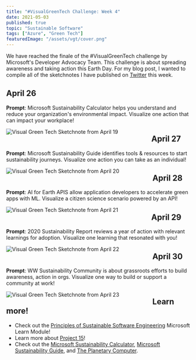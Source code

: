```yaml
---
title: "#VisualGreenTech Challenge: Week 4"
date: 2021-05-03
published: true
topic: "Sustainable Software"
tags: ["Azure", "Green Tech"]
featuredImage: "/assets/vgt/cover.png"
---
```


We have reached the finale of the #VisualGreenTech challenge by Microsoft's Developer Advocacy Team. This challenge is about spreading awareness and taking action this Earth Day. For my blog post, I wanted to compile all of the sketchnotes I have published on [Twitter](https://twitter.com/locksleylk) this week.

## April 26

**Prompt**: Microsoft Sustainability Calculator helps you understand and reduce your organization's environmental impact. Visualize one action that can impact your workplace!

<img
  src="/assets/vgt/VST_4-26.png"
  alt="Visual Green Tech Sketchnote from April 19"
  style="float: left; margin-right: 90px;"
/>

## April 27

**Prompt**: Microsoft Sustainability Guide identifies tools & resources to start sustainability journeys. Visualize one action you can take as an individual!

<img
  src="/assets/vgt/VST_4-27.png"
  alt="Visual Green Tech Sketchnote from April 20"
  style="float: left; margin-right: 90px;"
/>

## April 28

**Prompt**: AI for Earth APIS allow application developers to accelerate green apps with ML. Visualize a citizen science scenario powered by an API!

<img
  src="/assets/vgt/VST_4-28.png"
  alt="Visual Green Tech Sketchnote from April 21"
  style="float: left; margin-right: 90px;"
/>

## April 29

**Prompt**: 2020 Sustainability Report reviews a year of action with relevant learnings for adoption. Visualize one learning that resonated with you!

<img
  src="/assets/vgt/VST_4-29.png"
  alt="Visual Green Tech Sketchnote from April 22"
  style="float: left; margin-right: 90px;"
/>

## April 30

**Prompt**: WW Sustainability Community is about grassroots efforts to build awareness, action in orgs. Visualize one way to build or support a community at work!

<img
  src="/assets/vgt/VST_4-30.png"
  alt="Visual Green Tech Sketchnote from April 23"
  style="float: left; margin-right: 90px;"
/>

## Learn more!

- Check out the [Principles of Sustainable Software Engineering](https://docs.microsoft.com/en-us/learn/modules/sustainable-software-engineering-overview/?WT.mc_id=twitter) Microsoft Learn Module!
- Learn more about [Project 15](https://azure.microsoft.com/en-us/resources/videos/project-15/)!
- Check out the [Microsoft Sustainability Calculator](https://www.microsoft.com/en-us/sustainability/sustainability-guide/sustainability-calculator), [Microsoft Sustainability Guide](https://www.microsoft.com/en-us/sustainability/sustainability-guide), and [The Planetary Computer](https://www.microsoft.com/en-us/ai/ai-for-earth-tech-resources).
